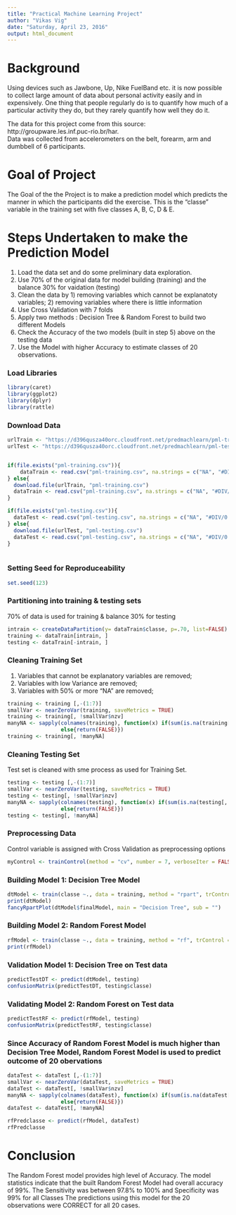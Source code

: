 ```yaml
---
title: "Practical Machine Learning Project"
author: "Vikas Vig"
date: "Saturday, April 23, 2016"
output: html_document
---
```


# Background  
Using devices such as Jawbone, Up, Nike FuelBand etc. it is now possible to collect large amount of data about personal activity easily and in expensively. One thing that people regularly do is to quantify how much of a particular activity they do, but they rarely quantify how well they do it.  
  
The data for this project come from this source: http://groupware.les.inf.puc-rio.br/har.  
Data was collected from accelerometers on the belt, forearm, arm and dumbbell of 6 participants.  
  
# Goal of Project  
  
The Goal of the the Project is to make a prediction model which predicts the manner in which the participants did the exercise. This is the "classe" variable in the training set with five classes A, B, C, D & E.  
  
# Steps Undertaken to make the Prediction Model  
1. Load the data set and do some preliminary data exploration.
2. Use 70% of the original data for model building (training) and the balance 30% for vaidation (testing)
3. Clean the data by 1) removing variables which cannot be explanatoty variables; 2) removing variables where there is little information
4. Use Cross Validation with 7 folds
5. Apply two methods : Decision Tree & Random Forest to build two different Models
6. Check the Accuracy of the two models (built in step 5) above on the testing data
7. Use the Model with higher Accuracy to estimate classes of 20 observations.

### Load Libraries

```r
library(caret)
library(ggplot2)
library(dplyr)
library(rattle)
```

### Download Data

```r
urlTrain <- "https://d396qusza40orc.cloudfront.net/predmachlearn/pml-training.csv"
urlTest <- "https://d396qusza40orc.cloudfront.net/predmachlearn/pml-testing.csv"


if(file.exists("pml-training.csv")){
    dataTrain <- read.csv("pml-training.csv", na.strings = c("NA", "#DIV/0!", ""))
} else{
  download.file(urlTrain, "pml-training.csv")
  dataTrain <- read.csv("pml-training.csv", na.strings = c("NA", "#DIV/0!", ""))
}

if(file.exists("pml-testing.csv")){
  dataTest <- read.csv("pml-testing.csv", na.strings = c("NA", "#DIV/0!", ""))
} else{
  download.file(urlTest, "pml-testing.csv")
  dataTest <- read.csv("pml-testing.csv", na.strings = c("NA", "#DIV/0!", ""))
}
  
```

### Setting Seed for Reproduceability
```r
set.seed(123)
```

### Partitioning into training & testing sets  
70% of data is used for training & balance 30% for testing  
```r
intrain <- createDataPartition(y= dataTrain$classe, p=.70, list=FALSE)
training <- dataTrain[intrain, ]
testing <- dataTrain[-intrain, ]
```
### Cleaning Training Set  
1. Variables that cannot be explanatory variables are removed;
2. Variables with low Variance are removed;
3. Variables with 50% or more "NA" are removed;

```r
training <- training [,-(1:7)]
smallVar <- nearZeroVar(training, saveMetrics = TRUE)
training <- training[, !smallVar$nzv]
manyNA <- sapply(colnames(training), function(x) if(sum(is.na(training[, x])) > 0.50*nrow(training)) {return(TRUE)}
                 else{return(FALSE)})
training <- training[, !manyNA]
```

### Cleaning Testing Set
Test set is cleaned with sme process as used for Training Set.
```r
testing <- testing [,-(1:7)]
smallVar <- nearZeroVar(testing, saveMetrics = TRUE)
testing <- testing[, !smallVar$nzv]
manyNA <- sapply(colnames(testing), function(x) if(sum(is.na(testing[, x])) > 0.50*nrow(testing)) {return(TRUE)}
                 else{return(FALSE)})
testing <- testing[, !manyNA]
```

### Preprocessing Data
Control variable is assigned with Cross Validation as preprocessing options
```r
myControl <- trainControl(method = "cv", number = 7, verboseIter = FALSE, allowParallel= TRUE)
```

### Building Model 1: Decision Tree Model
```r
dtModel <- train(classe ~., data = training, method = "rpart", trControl = myControl)
print(dtModel)
fancyRpartPlot(dtModel$finalModel, main = "Decision Tree", sub = "")
```

### Building Model 2: Random Forest Model
```r
rfModel <- train(classe ~., data = training, method = "rf", trControl = myControl)
print(rfModel)
```

### Validation Model 1: Decision Tree on Test data
```r
predictTestDT <- predict(dtModel, testing)
confusionMatrix(predictTestDT, testing$classe)
```

### Validating Model 2: Random Forest on Test data
```r
predictTestRF <- predict(rfModel, testing)
confusionMatrix(predictTestRF, testing$classe)
```

### Since Accuracy of Random Forest Model is much higher than Decision Tree Model, Random Forest Model is used to predict outcome of 20 obervations

```r
dataTest <- dataTest [,-(1:7)]
smallVar <- nearZeroVar(dataTest, saveMetrics = TRUE)
dataTest <- dataTest[, !smallVar$nzv]
manyNA <- sapply(colnames(dataTest), function(x) if(sum(is.na(dataTest[, x])) > 0.50*nrow(dataTest)) {return(TRUE)}
                 else{return(FALSE)})
dataTest <- dataTest[, !manyNA]

rfPredclasse <- predict(rfModel, dataTest)
rfPredclasse
```

# Conclusion  
The Random Forest model provides high level of Accuracy. The model statistics indicate that the built Random Forest Model had overall accuracy of 99%. The Sensitivity was between 97.8% to 100% and Specificity was 99% for all Classes The predictions using this model for the 20 observations were CORRECT for all 20 cases. 


